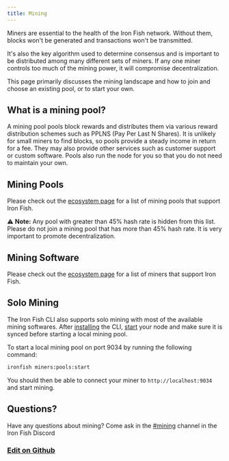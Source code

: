 ```yaml
---
title: Mining
---
```


Miners are essential to the health of the Iron Fish network. Without them, blocks won't be generated and transactions won't be transmitted.

It's also the key algorithm used to determine consensus and is important to be distributed among many different sets of miners. If any one miner controls too much of the mining power, it will compromise decentralization.

This page primarily discusses the mining landscape and how to join and choose an existing pool, or to start your own.

## What is a mining pool?

A mining pool pools block rewards and distributes them via various reward distribution schemes such as PPLNS (Pay Per Last N Shares). It is unlikely for small miners to find blocks, so pools provide a steady income in return for a fee. They may also provide other services such as customer support or custom software. Pools also run the node for you so that you do not need to maintain your own.

## Mining Pools

Please check out the [ecosystem page](/use/ecosystem?category=mining-pools) for a list of mining pools that support Iron Fish.

⚠️️ **Note:** Any pool with greater than 45% hash rate is hidden from this list. Please do not join a mining pool that has more than 45% hash rate. It is very important to promote decentralization.

## Mining Software

Please check out the [ecosystem page](/use/ecosystem?category=mining-software) for a list of miners that support Iron Fish.

## Solo Mining

The Iron Fish CLI also supports solo mining with most of the available mining softwares. After [installing](/use/get-started/installation) the CLI, [start](http://localhost:3000/use/get-started/run-a-node) your node and make sure it is synced before starting a local mining pool.

To start a local mining pool on port 9034 by running the following command:

```bash
ironfish miners:pools:start
```

You should then be able to connect your miner to `http://localhost:9034` and start mining.

## Questions?
Have any questions about mining? Come ask in the [#mining](https://discord.com/channels/771503434028941353/828803908067262484) channel in the Iron Fish Discord

### [Edit on Github](https://github.com/iron-fish/website/edit/master/content/get-started/mining.mdx)
